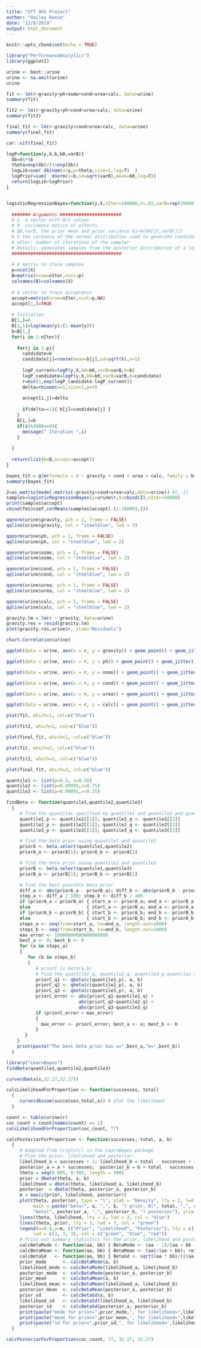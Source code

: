 ```yaml
---
title: "STT 465 Project"
author: "Hailey Reese"
date: "12/8/2019"
output: html_document
---
```


```r
knitr::opts_chunk$set(echo = TRUE)
```

```r
library("PerformanceAnalytics")
library(ggplot2)
```


```r
urine <- boot::urine
urine <- na.omit(urine)
urine
```

```r
fit <- lm(r~gravity+ph+osmo+cond+urea+calc, data=urine)
summary(fit)
```
```r
fit2 <- lm(r~gravity+ph+cond+urea+calc, data=urine)
summary(fit2)
```

```r
final_fit <- lm(r~gravity+cond+urea+calc, data=urine)
summary(final_fit)
```

```r
car::vif(final_fit)
```


```r
logP=function(y,X,b,b0,varB){
  Xb=X%*%b
  theta=exp(Xb)/(1+exp(Xb))
  logLik=sum( dbinom(x=y,p=theta,size=1,log=T)  )
  logPrior=sum(  dnorm(x=b,sd=sqrt(varB),mean=b0,log=T))
  return(logLik+logPrior)
}


logisticRegressionBayes=function(y,X,nIter=100000,V=.02,varB=rep(10000,ncol(X)),b0=rep(0,ncol(X))){
  
  ####### Arguments #######################
  # y  a vector with 0/1 values
  # X  incidence matrix of effects
  # b0,varB, the prior mean and prior variance bj~N(b0[j],varB[j])
  # V the variance of the normal distribution used to generate candidates~N(b[i-1],V)
  # nIter: number of iterations of the sampler
  # Details: generates samples from the posterior distribution of a logistic regression using a Metropolis algorithm
  #########################################
  
  # A matrix to store samples
  p=ncol(X)
  B=matrix(nrow=nIter,ncol=p)
  colnames(B)=colnames(X)
  
  # A vector to trace acceptance
  accept=matrix(nrow=nIter,ncol=p,NA)
  accept[1,]=TRUE 
  
  # Initialize
  B[1,]=0
  B[1,1]=log(mean(y)/(1-mean(y)))
  b=B[1,]
  for(i in 2:nIter){
    
    for(j in 1:p){
      candidate=b
      candidate[j]=rnorm(mean=b[j],sd=sqrt(V),n=1)
      
      logP_current=logP(y,X,b0=b0,varB=varB,b=b)
      logP_candidate=logP(y,X,b0=b0,varB=varB,b=candidate)
      r=min(1,exp(logP_candidate-logP_current))
      delta=rbinom(n=1,size=1,p=r)
      
      accept[i,j]=delta
      
      if(delta==1){ b[j]=candidate[j] }
    }
    B[i,]=b
    if(i%%1000==0){
      message(" Iteration ",i)
    }
    
  }
  
  return(list(B=B,accept=accept))
}

```

```r
bayes_fit = glm(formula = r ~ gravity + cond + urea + calc, family = binomial,data = urine)
summary(bayes_fit)
```

```r
Z=as.matrix(model.matrix(~gravity+cond+urea+calc,data=urine)) #[,-1]
samples=logisticRegressionBayes(y=urine$r,X=cbind(Z),nIter=50000)
print(samples$accept)
cbind(fm1$coef,colMeans(samples$accept[-(1:10000),]))
```



```r
qqnorm(urine$gravity, pch = 1, frame = FALSE)
qqline(urine$gravity, col = "steelblue", lwd = 2)
```

```r
qqnorm(urine$ph, pch = 1, frame = FALSE)
qqline(urine$ph, col = "steelblue", lwd = 2)
```

```r
qqnorm(urine$osmo, pch = 1, frame = FALSE)
qqline(urine$osmo, col = "steelblue", lwd = 2)
```


```r
qqnorm(urine$cond, pch = 1, frame = FALSE)
qqline(urine$cond, col = "steelblue", lwd = 2)
```

```r
qqnorm(urine$urea, pch = 1, frame = FALSE)
qqline(urine$urea, col = "steelblue", lwd = 2)
```

```r
qqnorm(urine$calc, pch = 1, frame = FALSE)
qqline(urine$calc, col = "steelblue", lwd = 2)
```


```r
gravity.lm = lm(r ~ gravity, data=urine) 
gravity.res = resid(gravity.lm)
plot(gravity.res,urine$r, xlab="Residuals") 
```

```r
chart.Correlation(urine)
```

```r
ggplot(data = urine, aes(x = r, y = gravity)) + geom_point() + geom_jitter()
```

```r
ggplot(data = urine, aes(x = r, y = ph)) + geom_point() + geom_jitter()
```

```r
ggplot(data = urine, aes(x = r, y = osmo)) + geom_point() + geom_jitter()
```

```r
ggplot(data = urine, aes(x = r, y = cond)) + geom_point() + geom_jitter()
```

```r
ggplot(data = urine, aes(x = r, y = urea)) + geom_point() + geom_jitter()
```

```r
ggplot(data = urine, aes(x = r, y = calc)) + geom_point() + geom_jitter()
```


```r
plot(fit, which=1, col=c("blue"))
```


```r
plot(fit2, which=1, col=c("blue"))
```

```r
plot(final_fit, which=1, col=c("blue"))
```

```r
plot(fit, which=2, col=c("blue"))
```

```r
plot(fit2, which=2, col=c("blue"))
```

```r
plot(final_fit, which=2, col=c("blue"))
```

```r
quantile1 <- list(p=0.5, x=0.50)    
quantile2 <- list(p=0.99999,x=0.75)
quantile3 <- list(p=0.00001,x=0.25)
```

```r
findBeta <- function(quantile1,quantile2,quantile3)
  {
     # find the quantiles specified by quantile1 and quantile2 and quantile3
     quantile1_p <- quantile1[[1]]; quantile1_q <- quantile1[[2]]
     quantile2_p <- quantile2[[1]]; quantile2_q <- quantile2[[2]]
     quantile3_p <- quantile3[[1]]; quantile3_q <- quantile3[[2]]

     # find the beta prior using quantile1 and quantile2
     priorA <- beta.select(quantile1,quantile2)
     priorA_a <- priorA[1]; priorA_b <- priorA[2]

     # find the beta prior using quantile1 and quantile3
     priorB <- beta.select(quantile1,quantile3)
     priorB_a <- priorB[1]; priorB_b <- priorB[2]

     # find the best possible beta prior
     diff_a <- abs(priorA_a - priorB_a); diff_b <- abs(priorB_b - priorB_b)
     step_a <- diff_a / 100; step_b <- diff_b / 100
     if (priorA_a < priorB_a) { start_a <- priorA_a; end_a <- priorB_a }
     else                     { start_a <- priorB_a; end_a <- priorA_a }
     if (priorA_b < priorB_b) { start_b <- priorA_b; end_b <- priorB_b }
     else                     { start_b <- priorB_b; end_b <- priorA_b }
     steps_a <- seq(from=start_a, to=end_a, length.out=1000)
     steps_b <- seq(from=start_b, to=end_b, length.out=1000)
     max_error <- 10000000000000000000
     best_a <- 0; best_b <- 0
     for (a in steps_a)
     {
        for (b in steps_b)
        {
           # priorC is beta(a,b)
           # find the quantile1_q, quantile2_q, quantile3_q quantiles of priorC:
           priorC_q1 <- qbeta(c(quantile1_p), a, b)
           priorC_q2 <- qbeta(c(quantile2_p), a, b)
           priorC_q3 <- qbeta(c(quantile3_p), a, b)
           priorC_error <- abs(priorC_q1-quantile1_q) +
                           abs(priorC_q2-quantile2_q) +
                           abs(priorC_q3-quantile3_q)
           if (priorC_error < max_error)
           {
             max_error <- priorC_error; best_a <- a; best_b <- b
           }
       }
    }
    print(paste("The best beta prior has a=",best_a,"b=",best_b))
  }
```

```r
library("LearnBayes")
findBeta(quantile1,quantile2,quantile3)
```


```r
curve(dbeta(x,32.27,32.27))
```


```r
calcLikelihoodForProportion <- function(successes, total)
  {
     curve(dbinom(successes,total,x)) # plot the likelihood
  }
```

```r
count <- table(urine$r)
coc_count = count[names(count) == 1]
calcLikelihoodForProportion(coc_count, 77)
```

```r

calcPosteriorForProportion <- function(successes, total, a, b)
  {
     # Adapted from triplot() in the LearnBayes package
     # Plot the prior, likelihood and posterior:
     likelihood_a = successes + 1; likelihood_b = total - successes + 1
     posterior_a = a + successes;  posterior_b = b + total - successes
     theta = seq(0.005, 0.995, length = 500)
     prior = dbeta(theta, a, b)
     likelihood = dbeta(theta, likelihood_a, likelihood_b)
     posterior  = dbeta(theta, posterior_a, posterior_b)
     m = max(c(prior, likelihood, posterior))
     plot(theta, posterior, type = "l", ylab = "Density", lty = 2, lwd = 3,
          main = paste("beta(", a, ",", b, ") prior, B(", total, ",", successes, ") data,",
          "beta(", posterior_a, ",", posterior_b, ") posterior"), ylim = c(0, m), col = "red")
     lines(theta, likelihood, lty = 1, lwd = 3, col = "blue")
     lines(theta, prior, lty = 3, lwd = 3, col = "green")
     legend(x=0.8,y=m, c("Prior", "Likelihood", "Posterior"), lty = c(3, 1, 2),
          lwd = c(3, 3, 3), col = c("green", "blue", "red"))
     # Print out summary statistics for the prior, likelihood and posterior:
     calcBetaMode <- function(aa, bb) { BetaMode <- (aa - 1)/(aa + bb - 2); return(BetaMode); }
     calcBetaMean <- function(aa, bb) { BetaMean <- (aa)/(aa + bb); return(BetaMean); }
     calcBetaSd   <- function(aa, bb) { BetaSd <- sqrt((aa * bb)/(((aa + bb)^2) * (aa + bb + 1))); return(BetaSd); }
     prior_mode      <- calcBetaMode(a, b)
     likelihood_mode <- calcBetaMode(likelihood_a, likelihood_b)
     posterior_mode  <- calcBetaMode(posterior_a, posterior_b)
     prior_mean      <- calcBetaMean(a, b)
     likelihood_mean <- calcBetaMean(likelihood_a, likelihood_b)
     posterior_mean  <- calcBetaMean(posterior_a, posterior_b)
     prior_sd        <- calcBetaSd(a, b)
     likelihood_sd   <- calcBetaSd(likelihood_a, likelihood_b)
     posterior_sd    <- calcBetaSd(posterior_a, posterior_b)
     print(paste("mode for prior=",prior_mode,", for likelihood=",likelihood_mode,", for posterior=",posterior_mode))
     print(paste("mean for prior=",prior_mean,", for likelihood=",likelihood_mean,", for posterior=",posterior_mean))
     print(paste("sd for prior=",prior_sd,", for likelihood=",likelihood_sd,", for posterior=",posterior_sd))
  }
```

```r
calcPosteriorForProportion(coc_count, 77, 32.27, 32.27)
```

